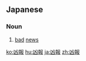 ==Japanese==
{{ja-kanjitab|きょう|ほう|yomi=on}}

===Noun===
{{ja-noun|きょうほう}}

# [[bad]] [[news]]

[[ko:凶報]]
[[hu:凶報]]
[[ja:凶報]]
[[zh:凶報]]